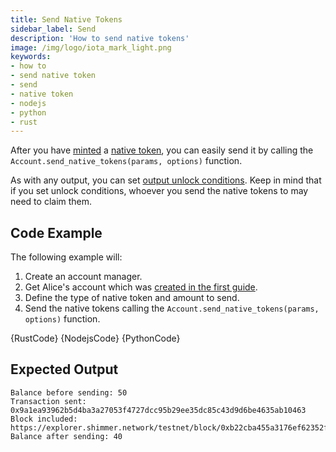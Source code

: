 ```yaml
---
title: Send Native Tokens
sidebar_label: Send
description: 'How to send native tokens'
image: /img/logo/iota_mark_light.png
keywords:
- how to
- send native token
- send
- native token
- nodejs
- python
- rust
---
```



After you have [minted](mint.mdx) a 
[native token](https://wiki.iota.org/shimmer/introduction/explanations/what_is_stardust/tokenization#native-tokens),
you can easily send it by calling the `Account.send_native_tokens(params, options)` function.

As with any output, you can set [output unlock conditions](https://wiki.iota.org/shimmer/introduction/explanations/what_is_stardust/unlock_conditions).
Keep in mind that if you set unlock conditions, whoever you send the native tokens to may need to
claim them.

## Code Example

The following example will:

1. Create an account manager.
2. Get Alice's account which was [created in the first guide](../accounts-and-addresses/create-account.mdx).
3. Define the type of native token and amount to send.
4. Send the native tokens calling the `Account.send_native_tokens(params, options)` function.

<Tabs groupId="language">
    <TabItem value="rust" label="Rust">
        <CodeBlock className="language-rust">
            {RustCode}
        </CodeBlock>
    </TabItem>
    <TabItem value="nodejs" label="Nodejs">
        <CodeBlock className="language-typescript">
            {NodejsCode}
        </CodeBlock>
    </TabItem>
    <TabItem value="python" label="Python">
        <CodeBlock className="language-python">
            {PythonCode}
        </CodeBlock>
    </TabItem>
</Tabs>

## Expected Output

```plaintext
Balance before sending: 50
Transaction sent: 0x9a1ea93962b5d4ba3a27053f4727dcc95b29ee35dc85c43d9d6be4635ab10463
Block included: https://explorer.shimmer.network/testnet/block/0xb22cba455a3176ef62352f907b0fc5e5e49b4797563826141f8057cfa960a640
Balance after sending: 40
```
